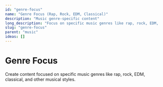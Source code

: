 ```yaml
---
id: "genre-focus"
name: "Genre Focus (Rap, Rock, EDM, Classical)"
description: "Music genre-specific content"
long_description: "Focus on specific music genres like rap, rock, EDM, or classical"
slug: "genre-focus"
parent: "music"
ideas: []
---
```


# Genre Focus

Create content focused on specific music genres like rap, rock, EDM, classical, and other musical styles.